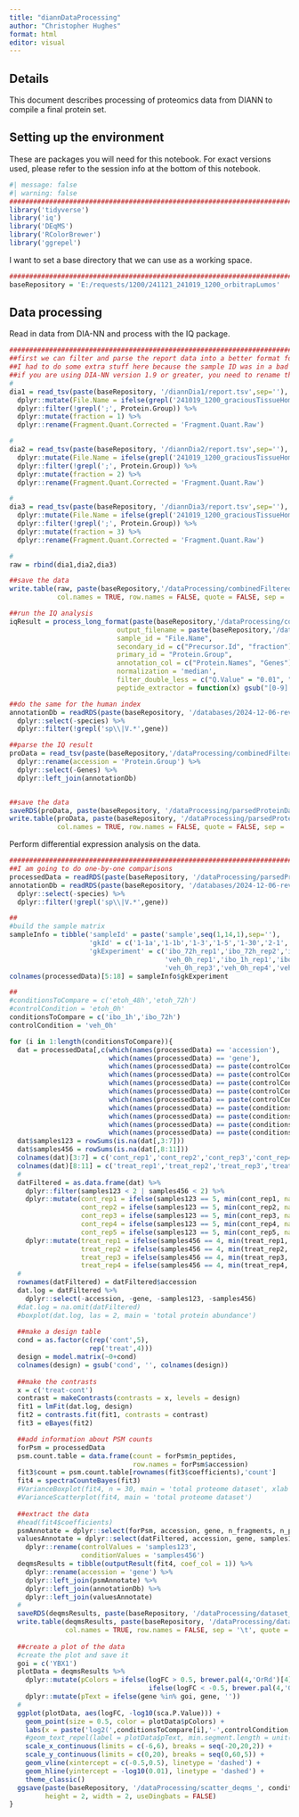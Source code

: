 ```yaml
---
title: "diannDataProcessing"
author: "Christopher Hughes"
format: html
editor: visual
---
```


## Details

This document describes processing of proteomics data from DIANN to compile a final protein set.

## Setting up the environment

These are packages you will need for this notebook. For exact versions used, please refer to the session info at the bottom of this notebook.

```r
#| message: false
#| warning: false
##########################################################################################
library('tidyverse')
library('iq')
library('DEqMS')
library('RColorBrewer')
library('ggrepel')
```

I want to set a base directory that we can use as a working space.

```r
##########################################################################################
baseRepository = 'E:/requests/1200/241121_241019_1200_orbitrapLumos'
```

## Data processing

Read in data from DIA-NN and process with the IQ package.

```r
##########################################################################################
##first we can filter and parse the report data into a better format for IQ
##I had to do some extra stuff here because the sample ID was in a bad format
##if you are using DIA-NN version 1.9 or greater, you need to rename the Fragment.Quant column
#
dia1 = read_tsv(paste(baseRepository, '/diannDia1/report.tsv',sep=''), show_col_types = FALSE) %>%
  dplyr::mutate(File.Name = ifelse(grepl('241019_1200_graciousTissueHomogenate', File.Name), sub('.*241019_1200_gracious(.*)_dia[123]\\.mzML', '\\1', File.Name),sub('.*241121_1200_(.*)_dia[123]\\.mzML', '\\1', File.Name))) %>%
  dplyr::filter(!grepl(';', Protein.Group)) %>%
  dplyr::mutate(fraction = 1) %>%
  dplyr::rename(Fragment.Quant.Corrected = 'Fragment.Quant.Raw')

#
dia2 = read_tsv(paste(baseRepository, '/diannDia2/report.tsv',sep=''), show_col_types = FALSE) %>%
  dplyr::mutate(File.Name = ifelse(grepl('241019_1200_graciousTissueHomogenate', File.Name), sub('.*241019_1200_gracious(.*)_dia[123]\\.mzML', '\\1', File.Name),sub('.*241121_1200_(.*)_dia[123]\\.mzML', '\\1', File.Name))) %>%
  dplyr::filter(!grepl(';', Protein.Group)) %>%
  dplyr::mutate(fraction = 2) %>%
  dplyr::rename(Fragment.Quant.Corrected = 'Fragment.Quant.Raw')

#
dia3 = read_tsv(paste(baseRepository, '/diannDia3/report.tsv',sep=''), show_col_types = FALSE) %>%
  dplyr::mutate(File.Name = ifelse(grepl('241019_1200_graciousTissueHomogenate', File.Name), sub('.*241019_1200_gracious(.*)_dia[123]\\.mzML', '\\1', File.Name),sub('.*241121_1200_(.*)_dia[123]\\.mzML', '\\1', File.Name))) %>%
  dplyr::filter(!grepl(';', Protein.Group)) %>%
  dplyr::mutate(fraction = 3) %>%
  dplyr::rename(Fragment.Quant.Corrected = 'Fragment.Quant.Raw')

#
raw = rbind(dia1,dia2,dia3)

##save the data
write.table(raw, paste(baseRepository,'/dataProcessing/combinedFilteredReportAnnotated.tsv',sep=''), 
            col.names = TRUE, row.names = FALSE, quote = FALSE, sep = '\t')

##run the IQ analysis
iqResult = process_long_format(paste(baseRepository,'/dataProcessing/combinedFilteredReportAnnotated.tsv',sep=''), 
                           output_filename = paste(baseRepository,'/dataProcessing/combinedFilteredReportAnnotatedIq.tsv',sep=''),
                           sample_id = "File.Name",
                           secondary_id = c("Precursor.Id", "fraction"),
                           primary_id = "Protein.Group",
                           annotation_col = c("Protein.Names", "Genes"),
                           normalization = 'median',
                           filter_double_less = c("Q.Value" = "0.01", "PG.Q.Value" = "0.01", "Lib.Q.Value" = "0.01", "Lib.PG.Q.Value" = "0.01"),
                           peptide_extractor = function(x) gsub("[0-9].*$", "", x))

##do the same for the human index
annotationDb = readRDS(paste(baseRepository, '/databases/2024-12-06-reviewed-UP000000589-spikein.fasta_index_trypticPeps.rds',sep='')) %>%
  dplyr::select(-species) %>%
  dplyr::filter(!grepl('sp\\|V.*',gene))

##parse the IQ result
proData = read_tsv(paste(baseRepository,'/dataProcessing/combinedFilteredReportAnnotatedIq.tsv',sep=''), show_col_types = FALSE) %>%
  dplyr::rename(accession = 'Protein.Group') %>%
  dplyr::select(-Genes) %>%
  dplyr::left_join(annotationDb)


##save the data
saveRDS(proData, paste(baseRepository, '/dataProcessing/parsedProteinData.rds', sep = ''))
write.table(proData, paste(baseRepository, '/dataProcessing/parsedProteinData.tsv', sep = ''), 
            col.names = TRUE, row.names = FALSE, quote = FALSE, sep = '\t')
```

Perform differential expression analysis on the data.

```r
##########################################################################################
##I am going to do one-by-one comparisons
processedData = readRDS(paste(baseRepository, '/dataProcessing/parsedProteinData.rds', sep = ''))
annotationDb = readRDS(paste(baseRepository, '/databases/2024-12-06-reviewed-UP000000589-spikein.fasta_index_trypticPeps.rds',sep='')) %>%
  dplyr::select(-species) %>%
  dplyr::filter(!grepl('sp\\|V.*',gene))

##
#build the sample matrix
sampleInfo = tibble('sampleId' = paste('sample',seq(1,14,1),sep=''),
                    'gkId' = c('1-1a','1-1b','1-3','1-5','1-30','2-1','2-2','2-3','2-50','2-60','3-2','3-6','3-50','3-60'),
                    'gkExperiment' = c('ibo_72h_rep1','ibo_72h_rep2','ibo_72h_rep3','ibo_72h_rep4','ibo_72h_rep5',
                                       'veh_0h_rep1','ibo_1h_rep1','ibo_1h_rep2','ibo_1h_rep3','veh_0h_rep2',
                                       'veh_0h_rep3','veh_0h_rep4','veh_0h_rep5','ibo_1h_rep4'))
colnames(processedData)[5:18] = sampleInfo$gkExperiment

##
#conditionsToCompare = c('etoh_48h','etoh_72h')
#controlCondition = 'etoh_0h'
conditionsToCompare = c('ibo_1h','ibo_72h')
controlCondition = 'veh_0h'

for (i in 1:length(conditionsToCompare)){
  dat = processedData[,c(which(names(processedData) == 'accession'),
                         which(names(processedData) == 'gene'),      
                         which(names(processedData) == paste(controlCondition,'_rep1', sep = '')),
                         which(names(processedData) == paste(controlCondition,'_rep2', sep = '')),
                         which(names(processedData) == paste(controlCondition,'_rep3', sep = '')),
                         which(names(processedData) == paste(controlCondition,'_rep4', sep = '')),
                         which(names(processedData) == paste(controlCondition,'_rep5', sep = '')),
                         which(names(processedData) == paste(conditionsToCompare[i],'_rep1', sep = '')),
                         which(names(processedData) == paste(conditionsToCompare[i],'_rep2', sep = '')),
                         which(names(processedData) == paste(conditionsToCompare[i],'_rep3', sep = '')),
                         which(names(processedData) == paste(conditionsToCompare[i],'_rep4', sep = '')))]
  dat$samples123 = rowSums(is.na(dat[,3:7]))
  dat$samples456 = rowSums(is.na(dat[,8:11]))
  colnames(dat)[3:7] = c('cont_rep1','cont_rep2','cont_rep3','cont_rep4','cont_rep5')
  colnames(dat)[8:11] = c('treat_rep1','treat_rep2','treat_rep3','treat_rep4')
  #
  datFiltered = as.data.frame(dat) %>%
    dplyr::filter(samples123 < 2 | samples456 < 2) %>%
    dplyr::mutate(cont_rep1 = ifelse(samples123 == 5, min(cont_rep1, na.rm = TRUE), cont_rep1),
                  cont_rep2 = ifelse(samples123 == 5, min(cont_rep2, na.rm = TRUE), cont_rep2),
                  cont_rep3 = ifelse(samples123 == 5, min(cont_rep3, na.rm = TRUE), cont_rep3),
                  cont_rep4 = ifelse(samples123 == 5, min(cont_rep4, na.rm = TRUE), cont_rep4),
                  cont_rep5 = ifelse(samples123 == 5, min(cont_rep5, na.rm = TRUE), cont_rep5)) %>%
    dplyr::mutate(treat_rep1 = ifelse(samples456 == 4, min(treat_rep1, na.rm = TRUE), treat_rep1),
                  treat_rep2 = ifelse(samples456 == 4, min(treat_rep2, na.rm = TRUE), treat_rep2),
                  treat_rep3 = ifelse(samples456 == 4, min(treat_rep3, na.rm = TRUE), treat_rep3),
                  treat_rep4 = ifelse(samples456 == 4, min(treat_rep4, na.rm = TRUE), treat_rep4))
  #
  rownames(datFiltered) = datFiltered$accession
  dat.log = datFiltered %>%
    dplyr::select(-accession, -gene, -samples123, -samples456)
  #dat.log = na.omit(datFiltered)
  #boxplot(dat.log, las = 2, main = 'total protein abundance')
  
  ##make a design table
  cond = as.factor(c(rep('cont',5),
                    rep('treat',4)))
  design = model.matrix(~0+cond)
  colnames(design) = gsub('cond', '', colnames(design))
  
  ##make the contrasts
  x = c('treat-cont')
  contrast = makeContrasts(contrasts = x, levels = design)
  fit1 = lmFit(dat.log, design)
  fit2 = contrasts.fit(fit1, contrasts = contrast)
  fit3 = eBayes(fit2)

  ##add information about PSM counts
  forPsm = processedData
  psm.count.table = data.frame(count = forPsm$n_peptides,
                               row.names = forPsm$accession)
  fit3$count = psm.count.table[rownames(fit3$coefficients),'count']
  fit4 = spectraCounteBayes(fit3)
  #VarianceBoxplot(fit4, n = 30, main = 'total proteome dataset', xlab = 'psm count')
  #VarianceScatterplot(fit4, main = 'total proteome dataset')
  
  ##extract the data
  #head(fit4$coefficients)
  psmAnnotate = dplyr::select(forPsm, accession, gene, n_fragments, n_peptides)
  valuesAnnotate = dplyr::select(datFiltered, accession, gene, samples123, samples456) %>%
    dplyr::rename(controlValues = 'samples123',
                  conditionValues = 'samples456')
  deqmsResults = tibble(outputResult(fit4, coef_col = 1)) %>%
    dplyr::rename(accession = 'gene') %>%
    dplyr::left_join(psmAnnotate) %>%
    dplyr::left_join(annotationDb) %>%
    dplyr::left_join(valuesAnnotate)
  #
  saveRDS(deqmsResults, paste(baseRepository, '/dataProcessing/dataset_deqms_', conditionsToCompare[i], '-', controlCondition, '.rds', sep = ''))
  write.table(deqmsResults, paste(baseRepository, '/dataProcessing/dataset_deqms_', conditionsToCompare[i], '-', controlCondition, '.tsv', sep = ''),
              col.names = TRUE, row.names = FALSE, sep = '\t', quote = FALSE)
  
  ##create a plot of the data
  #create the plot and save it
  goi = c('YBX1')
  plotData = deqmsResults %>%
    dplyr::mutate(pColors = ifelse(logFC > 0.5, brewer.pal(4,'OrRd')[4],
                                   ifelse(logFC < -0.5, brewer.pal(4,'GnBu')[4], brewer.pal(3,'Greys')[2]))) %>%
    dplyr::mutate(pText = ifelse(gene %in% goi, gene, ''))
  #
  ggplot(plotData, aes(logFC, -log10(sca.P.Value))) +
    geom_point(size = 0.5, color = plotData$pColors) +
    labs(x = paste('log2(',conditionsToCompare[i],'-',controlCondition,')',sep=''), y = '-log10(p-value)', title = 'Differential abundance') +
    #geom_text_repel(label = plotData$pText, min.segment.length = unit(0, 'lines'), nudge_x = 1, nudge_y = 1, max.overlaps = 55000, size = 2, segment.size = 0.25) +
    scale_x_continuous(limits = c(-6,6), breaks = seq(-20,20,2)) +
    scale_y_continuous(limits = c(0,20), breaks = seq(0,60,5)) +
    geom_vline(xintercept = c(-0.5,0.5), linetype = 'dashed') +
    geom_hline(yintercept = -log10(0.01), linetype = 'dashed') +
    theme_classic()
  ggsave(paste(baseRepository, '/dataProcessing/scatter_deqms_', conditionsToCompare[i], '-', controlCondition, '.pdf', sep = ''),
         height = 2, width = 2, useDingbats = FALSE)
}
```




